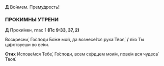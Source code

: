 **Д** Во́нмем. Прему́дрость!

### ПРОКИМНЫ УТРЕНИ

**Д** Проки́мен, глас 1 **(Пс 9:33, 37, 2)**

Воскресни́, Го́споди Бо́же мой, да вознесе́тся рука́ Твоя́, **/** я́ко Ты ца́рствуеши во ве́ки.

**Стих** Испове́мся Тебе́, Го́споди, всем се́рдцем мои́м, пове́м вся чудеса́ Твоя́.
